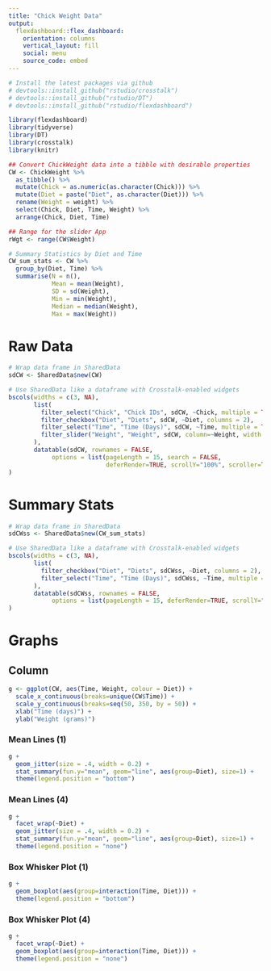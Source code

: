 ```yaml
---
title: "Chick Weight Data"
output: 
  flexdashboard::flex_dashboard:
    orientation: columns
    vertical_layout: fill
    social: menu
    source_code: embed
---
```


```r
# Install the latest packages via github
# devtools::install_github("rstudio/crosstalk")
# devtools::install_github("rstudio/DT")
# devtools::install_github("rstudio/flexdashboard")

library(flexdashboard)
library(tidyverse)
library(DT)
library(crosstalk)
library(knitr)
```

```r
## Convert ChickWeight data into a tibble with desirable properties
CW <- ChickWeight %>%
  as_tibble() %>%
  mutate(Chick = as.numeric(as.character(Chick))) %>% 
  mutate(Diet = paste("Diet", as.character(Diet))) %>%
  rename(Weight = weight) %>%
  select(Chick, Diet, Time, Weight) %>%
  arrange(Chick, Diet, Time)

## Range for the slider App
rWgt <- range(CW$Weight)

# Summary Statistics by Diet and Time
CW_sum_stats <- CW %>% 
  group_by(Diet, Time) %>%
  summarise(N = n(),
            Mean = mean(Weight),
            SD = sd(Weight),
            Min = min(Weight),
            Median = median(Weight),
            Max = max(Weight))
```

Raw Data
=====================================

```r
# Wrap data frame in SharedData
sdCW <- SharedData$new(CW)

# Use SharedData like a dataframe with Crosstalk-enabled widgets
bscols(widths = c(3, NA),
       list(
         filter_select("Chick", "Chick IDs", sdCW, ~Chick, multiple = TRUE), 
         filter_checkbox("Diet", "Diets", sdCW, ~Diet, columns = 2), 
         filter_select("Time", "Time (Days)", sdCW, ~Time, multiple = TRUE), 
         filter_slider("Weight", "Weight", sdCW, column=~Weight, width = "100%")
       ),
       datatable(sdCW, rownames = FALSE, 
            options = list(pageLength = 15, search = FALSE, 
                           deferRender=TRUE, scrollY="100%", scroller=TRUE))
)
```


Summary Stats
=====================================


```r
# Wrap data frame in SharedData
sdCWss <- SharedData$new(CW_sum_stats)

# Use SharedData like a dataframe with Crosstalk-enabled widgets
bscols(widths = c(3, NA),
       list(
         filter_checkbox("Diet", "Diets", sdCWss, ~Diet, columns = 2), 
         filter_select("Time", "Time (Days)", sdCWss, ~Time, multiple = TRUE)
       ),
       datatable(sdCWss, rownames = FALSE, 
            options = list(pageLength = 15, deferRender=TRUE, scrollY="100%", scroller=TRUE))
)


```


   
Graphs
=====================================

Column  {.tabset .tabset-fade}
-------------------------------------

```r
g <- ggplot(CW, aes(Time, Weight, colour = Diet)) +
  scale_x_continuous(breaks=unique(CW$Time)) +
  scale_y_continuous(breaks=seq(50, 350, by = 50)) +
  xlab("Time (days)") + 
  ylab("Weight (grams)") 
```


### Mean Lines (1)

```r
g +
  geom_jitter(size = .4, width = 0.2) +
  stat_summary(fun.y="mean", geom="line", aes(group=Diet), size=1) +
  theme(legend.position = "bottom")
```

### Mean Lines (4)

```r
g +
  facet_wrap(~Diet) +
  geom_jitter(size = .4, width = 0.2) +
  stat_summary(fun.y="mean", geom="line", aes(group=Diet), size=1) +
  theme(legend.position = "none")
```

### Box Whisker Plot (1)

```r
g +
  geom_boxplot(aes(group=interaction(Time, Diet))) +
  theme(legend.position = "bottom")
```

### Box Whisker Plot (4)

```r
g +
  facet_wrap(~Diet) +
  geom_boxplot(aes(group=interaction(Time, Diet))) +
  theme(legend.position = "none")
```


